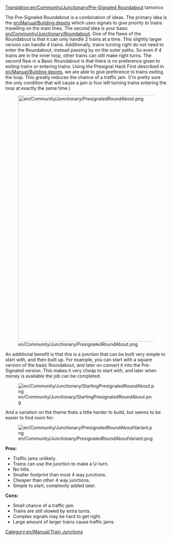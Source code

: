 [[Translation:en/Community/Junctionary/Pre-Signaled Roundabout]]
tamonco
{{en/Community/Junctionary/Navigation}}

The Pre-Signaled Roundabout is a combination of ideas. The primary idea is the [[en/Manual/Building depots]] which uses signals to give priority to trains travelling on the main lines. The second idea is your basic [[en/Community/Junctionary/Roundabout]]. One of the flaws of the Roundabout is that it can only handle 2 trains at a time. This slightly larger version can handle 4 trains. Additionally, trains turning right do not need to enter the Roundabout, instead passing by on the outer paths. So even if 4 trains are in the inner loop, other trains can still make right turns. The second flaw in a Basic Roundabout is that there is no preference given to exiting trains or entering trains. Using the Presignal Hack First described in [[en/Manual/Building depots]], we are able to give preference to trains exiting the loop. This greatly reduces the chance of a traffic jam. (I'm pretty sure the only condition that will cause a jam is four left turning trains entering the loop at exactly the same time.) 

[[File:en/Community/Junctionary/PresignaledRoundAbout.png|768px]]

An additional benefit is that this is a junction that can be built very simple to start with, and then built up. For example, you can start with a square version of the basic Roundabout, and later on convert it into the Pre-Signaled version. This makes it very cheap to start with, and later when money is available the job can be completed.

[[File:en/Community/Junctionary/StartingPresignaledRoundAbout.png]]

And a variation on the theme thats a little harder to build, but seems to be easier to find room for:

[[File:en/Community/Junctionary/PresignaledRoundAboutVariant.png]]

'''Pros:'''
*Traffic jams unlikely.
*Trains can use the junction to make a U-turn.
*No hills.
*Smaller footprint than most 4 way junctions. 
*Cheaper than other 4 way junctions.
*Simple to start, complexity added later.
 
'''Cons:'''
*Small chance of a traffic jam.
*Trains are still slowed by extra turns.
*Complex signals may be hard to get right.
*Large amount of larger trains cause traffic jams.

[[Category:en/Manual/Train Junctions]]